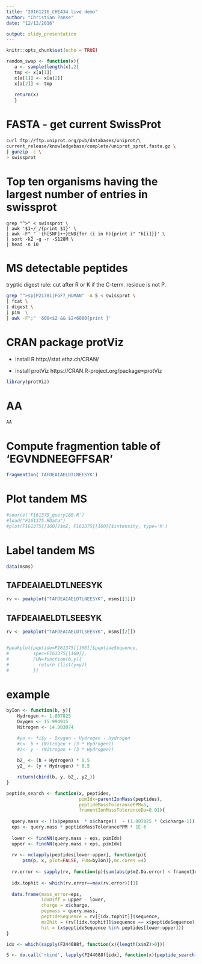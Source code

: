 ```yaml
---
title: "20161216_CHE434 live demo"
author: "Christian Panse"
date: "12/12/2016"

output: slidy_presentation
---
```


```r
knitr::opts_chunk$set(echo = TRUE)

random_swap <- function(x){
   a <- sample(length(x),2)
   tmp <- x[a[1]]
   x[a[1]] <- x[a[2]]
   x[a[2]] <- tmp
  
   return(x)
   }
```

# FASTA - get current SwissProt

```bash
curl ftp://ftp.uniprot.org/pub/databases/uniprot/\
current_release/knowledgebase/complete/uniprot_sprot.fasta.gz \
| gunzip -c \
> swissprot
```

# Top ten organisms having the largest number of entries in swissprot
```base
grep "^>" < swissprot \
| awk '$1~/_/{print $1}' \
| awk -F"_" '{h[$NF]++}END{for (i in h){print i" "h[i]}}' \
| sort -k2 -g -r -S128M \
| head -n 10
```

# MS detectable peptides

tryptic digest rule: cut after R or K if the C-term. residue is not P.
```bash
grep "^>sp|P21781|FGF7_HUMAN" -A 5 < swissprot \
| fcat \
| digest \
| pim  \
| awk -F";" '600<$2 && $2<6000{print }'
```


# CRAN package protViz

* install R
http://stat.ethz.ch/CRAN/

* install protViz
https://CRAN.R-project.org/package=protViz

```R
library(protViz)
```

# AA
```r
AA
```
# Compute fragmention table of 'EGVNDNEEGFFSAR'

```R
fragmentIon('TAFDEAIAELDTLNEESYK')
```


# Plot tandem MS

```R
#source('F161375_query160.R')
#load("F161375.RData")
#plot(F161375[[160]]$mZ, F161375[[160]]$intensity, type='h')
```

# Label tandem MS

```r
data(msms)
```

## TAFDEAIAELDTLNEESYK

```r
rv <- peakplot("TAFDEAIAELDTLNEESYK", msms[[1]])
```

## TAFDEAIAELDTLSEESYK

```r
rv <- peakplot("TAFDEAIAELDTLSEESYK", msms[[2]])


#peakplot(peptide=F161375[[160]]$peptideSequence, 
#         spec=F161375[[160]],
#         FUN=function(b,y){
#           return (list(y=y))
#         })
```


# example

```r

byIon <- function(b, y){
    Hydrogen <- 1.007825
    Oxygen <- 15.994915
    Nitrogen <- 14.003074

    #yo <- fi$y - Oxygen - Hydrogen - Hydrogen
    #c<- b + (Nitrogen + (3 * Hydrogen))
    #z<- y - (Nitrogen + (3 * Hydrogen))
  
    b2_ <- (b + Hydrogen) * 0.5
    y2_ <- (y + Hydrogen) * 0.5

    return(cbind(b, y, b2_, y2_))
}

peptide_search <- function(x, peptides, 
                           pimIdx=parentIonMass(peptides), 
                           peptideMassTolerancePPM=5,
                           framentIonMassToleranceDa=0.01){
  
  query.mass <- ((x$pepmass  * x$charge))  - (1.007825 * (x$charge-1))
  eps <- query.mass * peptideMassTolerancePPM * 1E-6
  
  lower <- findNN(query.mass - eps, pimIdx)
  upper <- findNN(query.mass + eps, pimIdx)
  
  rv <- mclapply(peptides[lower:upper], function(p){
      psm(p, x, plot=FALSE, FUN=byIon)},mc.cores =4)
  
  rv.error <- sapply(rv, function(p){sum(abs(p$mZ.Da.error) < framentIonMassToleranceDa)})
  
  idx.tophit <- which(rv.error==max(rv.error))[1]
  
  data.frame(mass_error=eps, 
             idxDiff = upper - lower, 
             charge = x$charge, 
             pepmass = query.mass,
             peptideSequence = rv[[idx.tophit]]$sequence,
             ms2hit = (rv[[idx.tophit]]$sequence == x$peptideSequence),
             hit = (x$peptideSequence %in% peptides[lower:upper]))
}

idx <- which(sapply(F244088f, function(x){length(x$mZ)>0}))

S <- do.call('rbind', lapply(F244088f[idx], function(x){peptide_search(x, swissprot_tryptic_peptides10K, pim )}))


```

